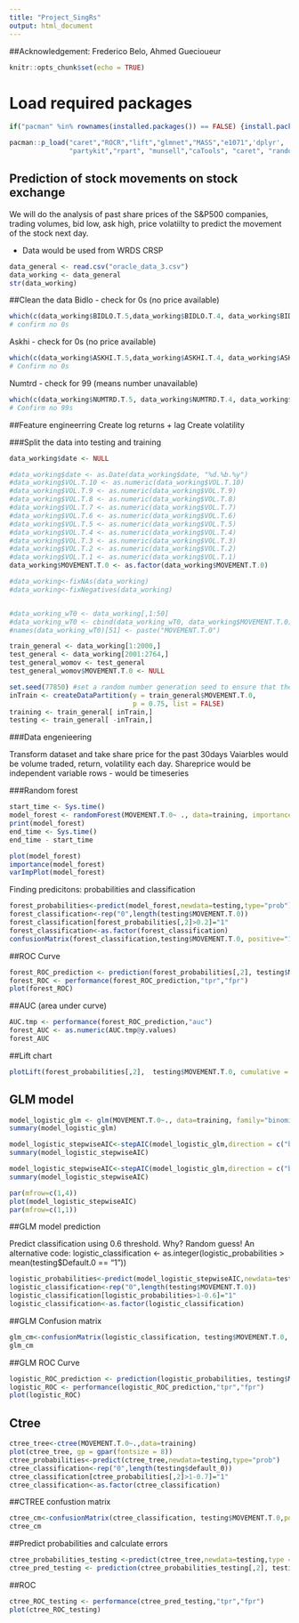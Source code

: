 ```yaml
---
title: "Project_SingRs"
output: html_document
---
```


##Acknowledgement: Frederico Belo, Ahmed Guecioueur

```r
knitr::opts_chunk$set(echo = TRUE)
```

# Load required packages
```r
if("pacman" %in% rownames(installed.packages()) == FALSE) {install.packages("pacman")} # Check if you have universal installer package, install if not

pacman::p_load("caret","ROCR","lift","glmnet","MASS","e1071",'dplyr',
               "partykit","rpart", "munsell","caTools", "caret", "randomForest") #Check, and if needed install the necessary packages
```

## Prediction of stock movements on stock exchange 

We will do the analysis of past share prices of the S&P500 companies, trading volumes, bid low, ask high, price volatiilty to predict the movement of the stock next day. 

- Data would be used from WRDS CRSP

```r
data_general <- read.csv("oracle_data_3.csv")
data_working <- data_general
str(data_working)
```


##Clean the data
Bidlo
 - check for 0s (no price available)
 
```r
which(c(data_working$BIDLO.T.5,data_working$BIDLO.T.4, data_working$BIDLO.T.3, data_working$BIDLO.T.2, data_working$BIDLO.T.1, data_working$BIDLO.T.0) == 0, arr.ind = TRUE)
# confirm no 0s
```

Askhi
 - check for 0s (no price available)
```r
which(c(data_working$ASKHI.T.5,data_working$ASKHI.T.4, data_working$ASKHI.T.3, data_working$ASKHI.T.2, data_working$ASKHI.T.1, data_working$ASKHI.T.0) == 0, arr.ind = TRUE)
# Confirm no 0s
```

Numtrd 
 - check for 99 (means number unavailable)
```r
which(c(data_working$NUMTRD.T.5, data_working$NUMTRD.T.4, data_working$NUMTRD.T.3, data_working$NUMTRD.T.2, data_working$NUMTRD.T.1, data_working$NUMTRD.T.0) == 99, arr.ind = TRUE)
# Confirm no 99s
```
 
##Feature engineerring
Create log returns + lag
Create volatility

###Split the data into testing and training
```r
data_working$date <- NULL

#data_working$date <- as.Date(data_working$date, "%d.%b.%y")
#data_working$VOL.T.10 <- as.numeric(data_working$VOL.T.10)
#data_working$VOL.T.9 <- as.numeric(data_working$VOL.T.9)
#data_working$VOL.T.8 <- as.numeric(data_working$VOL.T.8)
#data_working$VOL.T.7 <- as.numeric(data_working$VOL.T.7)
#data_working$VOL.T.6 <- as.numeric(data_working$VOL.T.6)
#data_working$VOL.T.5 <- as.numeric(data_working$VOL.T.5)
#data_working$VOL.T.4 <- as.numeric(data_working$VOL.T.4)
#data_working$VOL.T.3 <- as.numeric(data_working$VOL.T.3)
#data_working$VOL.T.2 <- as.numeric(data_working$VOL.T.2)
#data_working$VOL.T.1 <- as.numeric(data_working$VOL.T.1)
data_working$MOVEMENT.T.0 <- as.factor(data_working$MOVEMENT.T.0)

#data_working<-fixNAs(data_working)
#data_working<-fixNegatives(data_working)


#data_working_wT0 <- data_working[,1:50]
#data_working_wT0 <- cbind(data_working_wT0, data_working$MOVEMENT.T.0)
#names(data_working_wT0)[51] <- paste("MOVEMENT.T.0")

train_general <- data_working[1:2000,]
test_general <- data_working[2001:2764,]
test_general_womov <- test_general
test_general_womov$MOVEMENT.T.0 <- NULL
```


```r

set.seed(77850) #set a random number generation seed to ensure that the split is the same everytime
inTrain <- createDataPartition(y = train_general$MOVEMENT.T.0,
                               p = 0.75, list = FALSE)
training <- train_general[ inTrain,]
testing <- train_general[ -inTrain,]
```


###Data engenieering

Transform dataset and take share price for the past 30days
Vaiarbles would be volume traded, return, volatility each day. Shareprice would be independent variable
rows - would be timeseries

###Random forest


```r
start_time <- Sys.time()
model_forest <- randomForest(MOVEMENT.T.0~ ., data=training, importance=TRUE, proximity=TRUE, type="classification")
print(model_forest)
end_time <- Sys.time()
end_time - start_time

plot(model_forest)
importance(model_forest)
varImpPlot(model_forest)
```


Finding predicitons: probabilities and classification

```r
forest_probabilities<-predict(model_forest,newdata=testing,type="prob") 
forest_classification<-rep("0",length(testing$MOVEMENT.T.0))
forest_classification[forest_probabilities[,2]>0.2]="1"
forest_classification<-as.factor(forest_classification)
confusionMatrix(forest_classification,testing$MOVEMENT.T.0, positive="1")
```


##ROC Curve
```r
forest_ROC_prediction <- prediction(forest_probabilities[,2], testing$MOVEMENT.T.0)
forest_ROC <- performance(forest_ROC_prediction,"tpr","fpr")
plot(forest_ROC)
```

##AUC (area under curve)
```r
AUC.tmp <- performance(forest_ROC_prediction,"auc") 
forest_AUC <- as.numeric(AUC.tmp@y.values) 
forest_AUC 
```

##Lift chart
```r
plotLift(forest_probabilities[,2],  testing$MOVEMENT.T.0, cumulative = TRUE, n.buckets = 10)
```

## GLM model

```r
model_logistic_glm <- glm(MOVEMENT.T.0~., data=training, family="binomial"(link="logit"))
summary(model_logistic_glm)

model_logistic_stepwiseAIC<-stepAIC(model_logistic_glm,direction = c("both"),trace = 1) #AIC stepwise
summary(model_logistic_stepwiseAIC)
```

```r
model_logistic_stepwiseAIC<-stepAIC(model_logistic_glm,direction = c("both"),trace = 1) #AIC stepwise
summary(model_logistic_stepwiseAIC)
```

```r
par(mfrow=c(1,4))
plot(model_logistic_stepwiseAIC)
par(mfrow=c(1,1))
```

##GLM model prediction

Predict classification using 0.6 threshold. Why? Random guess! 
An alternative code: logistic_classification <- as.integer(logistic_probabilities > mean(testing$Default.0 == "1"))

```r
logistic_probabilities<-predict(model_logistic_stepwiseAIC,newdata=testing,type="response") 
logistic_classification<-rep("0",length(testing$MOVEMENT.T.0))
logistic_classification[logistic_probabilities>1-0.6]="1"
logistic_classification<-as.factor(logistic_classification)
```

##GLM Confusion matrix
```r
glm_cm<-confusionMatrix(logistic_classification, testing$MOVEMENT.T.0, positive = "1")
glm_cm
```

##GLM ROC Curve
```r
logistic_ROC_prediction <- prediction(logistic_probabilities, testing$MOVEMENT.T.0)
logistic_ROC <- performance(logistic_ROC_prediction,"tpr","fpr") 
plot(logistic_ROC)
```

## Ctree
```r
ctree_tree<-ctree(MOVEMENT.T.0~.,data=training) 
plot(ctree_tree, gp = gpar(fontsize = 8)) 
ctree_probabilities<-predict(ctree_tree,newdata=testing,type="prob")
ctree_classification<-rep("0",length(testing$default_0))
ctree_classification[ctree_probabilities[,2]>1-0.7]="1" 
ctree_classification<-as.factor(ctree_classification)
```

##CTREE confustion matrix
```r
ctree_cm<-confusionMatrix(ctree_classification, testing$MOVEMENT.T.0,positive = "1")
ctree_cm
```

##Predict probabilities and calculate errors
```r
ctree_probabilities_testing <-predict(ctree_tree,newdata=testing,type = "prob")
ctree_pred_testing <- prediction(ctree_probabilities_testing[,2], testing$MOVEMENT.T.0)
```

##ROC
```r
ctree_ROC_testing <- performance(ctree_pred_testing,"tpr","fpr")
plot(ctree_ROC_testing)
```